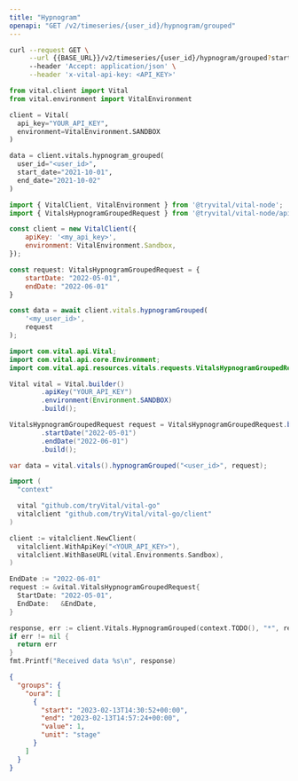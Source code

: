 ```yaml
---
title: "Hypnogram"
openapi: "GET /v2/timeseries/{user_id}/hypnogram/grouped"
---
```


<RequestExample>

```bash cURL
curl --request GET \
     --url {{BASE_URL}}/v2/timeseries/{user_id}/hypnogram/grouped?start_date={{START_DATE}}&end_date={{END_DATE}} \
     --header 'Accept: application/json' \
     --header 'x-vital-api-key: <API_KEY>'
```

```python Python
from vital.client import Vital
from vital.environment import VitalEnvironment

client = Vital(
  api_key="YOUR_API_KEY",
  environment=VitalEnvironment.SANDBOX
)

data = client.vitals.hypnogram_grouped(
  user_id="<user_id>", 
  start_date="2021-10-01", 
  end_date="2021-10-02"
)
```

```javascript Node
import { VitalClient, VitalEnvironment } from '@tryvital/vital-node';
import { VitalsHypnogramGroupedRequest } from '@tryvital/vital-node/api/resources/vitals';

const client = new VitalClient({
    apiKey: '<my_api_key>',
    environment: VitalEnvironment.Sandbox,
});

const request: VitalsHypnogramGroupedRequest = {
    startDate: "2022-05-01",
    endDate: "2022-06-01"
}

const data = await client.vitals.hypnogramGrouped(
    '<my_user_id>',
    request
);
```

```java Java
import com.vital.api.Vital;
import com.vital.api.core.Environment;
import com.vital.api.resources.vitals.requests.VitalsHypnogramGroupedRequest;

Vital vital = Vital.builder()
        .apiKey("YOUR_API_KEY")
        .environment(Environment.SANDBOX)
        .build();

VitalsHypnogramGroupedRequest request = VitalsHypnogramGroupedRequest.builder()
        .startDate("2022-05-01")
        .endDate("2022-06-01")
        .build();

var data = vital.vitals().hypnogramGrouped("<user_id>", request);
```

```go Go
import (
  "context"

  vital "github.com/tryVital/vital-go"
  vitalclient "github.com/tryVital/vital-go/client"
)

client := vitalclient.NewClient(
  vitalclient.WithApiKey("<YOUR_API_KEY>"),
  vitalclient.WithBaseURL(vital.Environments.Sandbox),
)

EndDate := "2022-06-01"
request := &vital.VitalsHypnogramGroupedRequest{
  StartDate: "2022-05-01",
  EndDate:   &EndDate,
}

response, err := client.Vitals.HypnogramGrouped(context.TODO(), "*", request)
if err != nil {
  return err
}
fmt.Printf("Received data %s\n", response)
```

</RequestExample>

<ResponseExample>

```json Example
{
  "groups": {
    "oura": [
      {
        "start": "2023-02-13T14:30:52+00:00",
        "end": "2023-02-13T14:57:24+00:00",
        "value": 1,
        "unit": "stage"
      }
    ]
  }
}
```

</ResponseExample>
